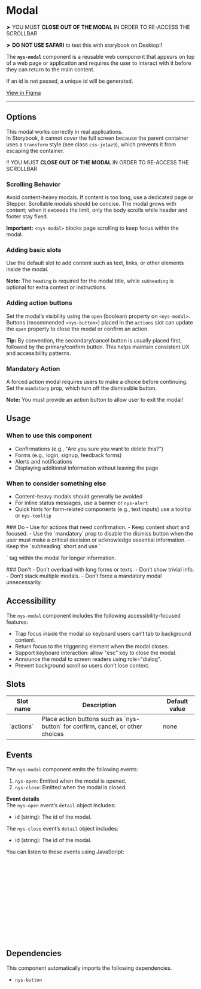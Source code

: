 
<Meta of={NysModalStories} title="Components/Modal/Documentation" />

# Modal
<nys-alert
  type="warning"
  heading="Modal display limited in Storybook & in Safari">
  ➤ YOU MUST <strong>CLOSE OUT OF THE MODAL</strong> IN ORDER TO RE-ACCESS THE SCROLLBAR

  ➤ <strong>DO NOT USE SAFARI</strong> to test this with storybook on Desktop!!
</nys-alert>

The **`nys-modal`** component is a reusable web component that appears on top of a web page or application and requires the user to interact with it before they can return to the main content.

If an id is not passed, a unique id will be generated.

<div className="nys-grid-row nys-grid-gap-1">
  <nys-badge label="Stable" prefixIcon="code"></nys-badge>
  <nys-badge
    prefixIcon
    prefixLabel="WCAG 2.2"
    label="AA"
    intent="success"
  ></nys-badge>
  <p className="pill pill--uikit">
    <a href="https://www.figma.com/design/TODO/add/url" target="_blank">View in Figma</a>
  </p>
</div>

---

<Canvas of={NysModalStories.Basic} />

<Controls />

## Options

<nys-alert
  type="danger"
  heading="Modal display limited in Storybook">
   This modal works correctly in real applications.  
  In Storybook, it cannot cover the full screen because the parent container uses a
  <code>transform</code> style (see class <code>css-je1az9</code>), which prevents it
  from escaping the container.

  ‼️ YOU MUST <strong>CLOSE OUT OF THE MODAL</strong> IN ORDER TO RE-ACCESS THE SCROLLBAR
</nys-alert>
<br/>

### Scrolling Behavior
Avoid content-heavy modals. If content is too long, use a dedicated page or Stepper. Scrollable modals should be concise. The modal grows with content; when it exceeds the limit, only the body scrolls while header and footer stay fixed. 

**Important:** `<nys-modal>` blocks page scrolling to keep focus within the modal.

### Adding basic slots
Use the default slot to add content such as text, links, or other elements inside the modal.

**Note:** The `heading` is required for the modal title, while `subheading` is optional for extra context or instructions.
<Canvas of={NysModalStories.BasicSlot} />

### Adding action buttons
Set the modal’s visibility using the `open` (boolean) property on `<nys-modal>`.
Buttons (recommended `<nys-button>`) placed in the `actions` slot can update the `open` property to close the modal or confirm an action.

**Tip:** By convention, the secondary/cancel button is usually placed first, followed by the primary/confirm button. This helps maintain consistent UX and accessibility patterns.
<Canvas of={NysModalStories.ActionButtonSlot} />

### Mandatory Action 
A forced action modal requires users to make a choice before continuing. Set the `mandatory` prop, which turn off the dismissible button.

**Note:** You must provide an action button to allow user to exit the modal!
<Canvas of={NysModalStories.MandatoryAction} />

## Usage

### When to use this component
- Confirmations (e.g., "Are you sure you want to delete this?")
- Forms (e.g., login, signup, feedback forms)
- Alerts and notifications
- Displaying additional information without leaving the page

### When to consider something else
- Content-heavy modals should generally be avoided
- For inline status messages, use a banner or `nys-alert`
- Quick hints for form-related components (e.g., text inputs) use a tooltip or `nys-tooltip`

<div className="nys-grid-row nys-grid-gap-lg">
  <div className="nys-mobile-lg:nys-grid-col">
    <div className="usage-card usage-card--do">
      ### <nys-icon name="check_circle" color="var(--nys-color-success)" /> Do
      - Use for actions that need confirmation.
      - Keep content short and focused.
      - Use the `mandatory` prop to disable the dismiss button when the user must make a critical decision or acknowledge essential information.
      - Keep the `subheading` short and use `<p>` tag within the modal for longer information.
    </div>
  </div>
  <div className="nys-mobile-lg:nys-grid-col">
    <div className="usage-card usage-card--dont">
      ### <nys-icon name="error" color="var(--nys-color-danger)" /> Don't
      - Don’t overload with long forms or texts.
      - Don’t show trivial info.
      - Don’t stack multiple modals.
      - Don’t force a mandatory modal unnecessarily.
    </div>
  </div>
</div>

## Accessibility

The `nys-modal` component includes the following accessibility-focused features:

- Trap focus inside the modal so keyboard users can’t tab to background content.
- Return focus to the triggering element when the modal closes.
- Support keyboard interaction: allow "esc" key to close the modal.
- Announce the modal to screen readers using role="dialog".
- Prevent background scroll so users don’t lose context.

## Slots
<table>
    <thead>
    <tr>
        <th>Slot name</th>
        <th>Description</th>
        <th>Default value</th>
    </tr>
    </thead>
    <tbody>
    <tr>
        <td>`actions`</td>
        <td>Place action buttons such as `nys-button` for confirm, cancel, or other choices</td>
        <td>none</td>
    </tr>
    </tbody>
</table>

## Events

The `nys-modal` component emits the following events:

1. `nys-open`: Emitted when the modal is opened.
2. `nys-close`: Emitted when the modal is closed.

**Event details** \
The `nys-open` event’s `detail` object includes:
- id (string): The id of the modal.

The `nys-close` event’s `detail` object includes:
- id (string): The id of the modal.

You can listen to these events using JavaScript:

```js
// Select the modal component
const modal = document.querySelector("nys-modal");

// Listen for the 'nys-open' event
modal.addEventListener("nys-open", (event) => {
  const { id } = event.detail;
  console.log(`Modal (${id}) is opened`);
});

// Listen for the 'nys-close' event
modal.addEventListener("nys-close", (event) => {
  const { id, reason } = event.detail;
  console.log(`Modal (${id}) is closed.`);
});
```

## Dependencies

This component automatically imports the following dependencies.

- `nys-button`
